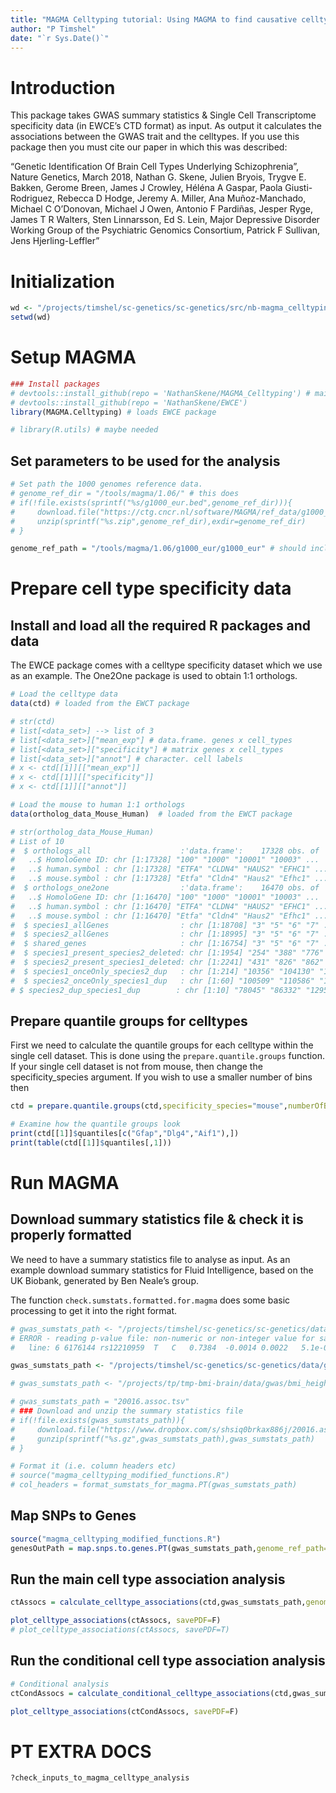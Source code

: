 ```yaml
---
title: "MAGMA Celltyping tutorial: Using MAGMA to find causative celltypes for genetically complex traits"
author: "P Timshel"
date: "`r Sys.Date()`"
---
```


# Introduction

This package takes GWAS summary statistics & Single Cell Transcriptome specificity data (in EWCE's CTD format) as input. As output it calculates the associations between the GWAS trait and the celltypes. If you use this package then you must cite our paper in which this was described:

"Genetic Identification Of Brain Cell Types Underlying Schizophrenia", Nature Genetics, March 2018, Nathan G. Skene, Julien Bryois, Trygve E. Bakken, Gerome Breen, James J Crowley, Héléna A Gaspar, Paola Giusti-Rodriguez, Rebecca D Hodge, Jeremy A. Miller, Ana Muñoz-Manchado, Michael C O’Donovan, Michael J Owen, Antonio F Pardiñas, Jesper Ryge, James T R Walters, Sten Linnarsson, Ed S. Lein, Major Depressive Disorder Working Group of the Psychiatric Genomics Consortium, Patrick F Sullivan, Jens Hjerling-Leffler"

# Initialization
```r
wd <- "/projects/timshel/sc-genetics/sc-genetics/src/nb-magma_celltyping"
setwd(wd)
```


# Setup MAGMA

```r
### Install packages
# devtools::install_github(repo = 'NathanSkene/MAGMA_Celltyping') # main package
# devtools::install_github(repo = 'NathanSkene/EWCE')
library(MAGMA.Celltyping) # loads EWCE package

# library(R.utils) # maybe needed
```


## Set parameters to be used for the analysis

```r
# Set path the 1000 genomes reference data.
# genome_ref_dir = "/tools/magma/1.06/" # this does 
# if(!file.exists(sprintf("%s/g1000_eur.bed",genome_ref_dir))){
#     download.file("https://ctg.cncr.nl/software/MAGMA/ref_data/g1000_eur.zip",destfile=sprintf("%s.zip",genome_ref_dir))
#     unzip(sprintf("%s.zip",genome_ref_dir),exdir=genome_ref_dir)
# }
```

```r
genome_ref_path = "/tools/magma/1.06/g1000_eur/g1000_eur" # should include the 'prefix' plink files
```


# Prepare cell type specificity data

## Install and load all the required R packages and data

The EWCE package comes with a celltype specificity dataset which we use as an example.  The One2One package is used to obtain 1:1 orthologs.

```r
# Load the celltype data
data(ctd) # loaded from the EWCT package

# str(ctd) 
# list[<data_set>] --> list of 3
# list[<data_set>]["mean_exp"] # data.frame. genes x cell_types
# list[<data_set>]["specificity"] # matrix genes x cell_types
# list[<data_set>]["annot"] # character. cell labels
# x <- ctd[[1]][["mean_exp"]]
# x <- ctd[[1]][["specificity"]]
# x <- ctd[[1]][["annot"]]
```

```r
# Load the mouse to human 1:1 orthologs
data(ortholog_data_Mouse_Human)  # loaded from the EWCT package

# str(ortholog_data_Mouse_Human)
# List of 10
#  $ orthologs_all                    :'data.frame':	17328 obs. of  3 variables:
#   ..$ HomoloGene ID: chr [1:17328] "100" "1000" "10001" "10003" ...
#   ..$ human.symbol : chr [1:17328] "ETFA" "CLDN4" "HAUS2" "EFHC1" ...
#   ..$ mouse.symbol : chr [1:17328] "Etfa" "Cldn4" "Haus2" "Efhc1" ...
#  $ orthologs_one2one                :'data.frame':	16470 obs. of  3 variables:
#   ..$ HomoloGene ID: chr [1:16470] "100" "1000" "10001" "10003" ...
#   ..$ human.symbol : chr [1:16470] "ETFA" "CLDN4" "HAUS2" "EFHC1" ...
#   ..$ mouse.symbol : chr [1:16470] "Etfa" "Cldn4" "Haus2" "Efhc1" ...
#  $ species1_allGenes                : chr [1:18708] "3" "5" "6" "7" ...
#  $ species2_allGenes                : chr [1:18995] "3" "5" "6" "7" ...
#  $ shared_genes                     : chr [1:16754] "3" "5" "6" "7" ...
#  $ species1_present_species2_deleted: chr [1:1954] "254" "388" "776" "803" ...
#  $ species2_present_species1_deleted: chr [1:2241] "431" "826" "862" "1532" ...
#  $ species1_onceOnly_species2_dup   : chr [1:214] "10356" "104130" "104838" "10506" ...
#  $ species2_onceOnly_species1_dup   : chr [1:60] "100509" "110586" "11434" "11573" ...
# $ species2_dup_species1_dup        : chr [1:10] "78045" "86332" "129517" "41961" ...
```


## Prepare quantile groups for celltypes

First we need to calculate the quantile groups for each celltype within the single cell dataset. This is done using the `prepare.quantile.groups` function. If your single cell dataset is not from mouse, then change the specificity_species argument. If you wish to use a smaller number of bins then 

```r
ctd = prepare.quantile.groups(ctd,specificity_species="mouse",numberOfBins=40)
```

```r
# Examine how the quantile groups look
print(ctd[[1]]$quantiles[c("Gfap","Dlg4","Aif1"),])
print(table(ctd[[1]]$quantiles[,1]))

```


# Run MAGMA

## Download summary statistics file & check it is properly formatted

We need to have a summary statistics file to analyse as input. As an example download summary statistics for Fluid Intelligence, based on the UK Biobank, generated by Ben Neale's group.

The function `check.sumstats.formatted.for.magma` does some basic processing to get it into the right format.


```r
# gwas_sumstats_path <- "/projects/timshel/sc-genetics/sc-genetics/data/gwas_sumstats_raw/BMI_HEIGHT_Yengo2018/Meta-analysis_Locke_et_al+UKBiobank_2018.txt"
# ERROR - reading p-value file: non-numeric or non-integer value for sample size variable N on line 447477
# 	line: 6	6176144	rs12210959	T	C	0.7384	-0.0014	0.0022	 5.1e-01	6e+05

gwas_sumstats_path <- "/projects/timshel/sc-genetics/sc-genetics/data/gwas_sumstats_raw/BMI_HEIGHT_Yengo2018/bmi_yengo2018_magma_fmt.txt"

# gwas_sumstats_path <- "/projects/tp/tmp-bmi-brain/data/gwas/bmi_height_yengo_2018/Meta-analysis_Locke_et_al+UKBiobank_2018.txt.gz.tab"
```

```r
# gwas_sumstats_path = "20016.assoc.tsv"
# ### Download and unzip the summary statistics file
# if(!file.exists(gwas_sumstats_path)){
#     download.file("https://www.dropbox.com/s/shsiq0brkax886j/20016.assoc.tsv.gz?raw=1",destfile=sprintf("%s.gz",gwas_sumstats_path))
#     gunzip(sprintf("%s.gz",gwas_sumstats_path),gwas_sumstats_path)
# }
```



```r
# Format it (i.e. column headers etc)
# source("magma_celltyping_modified_functions.R")
# col_headers = format_sumstats_for_magma.PT(gwas_sumstats_path)
```



## Map SNPs to Genes

```r
source("magma_celltyping_modified_functions.R")
genesOutPath = map.snps.to.genes.PT(gwas_sumstats_path,genome_ref_path=genome_ref_path)
```

## Run the main cell type association analysis

```r
ctAssocs = calculate_celltype_associations(ctd,gwas_sumstats_path,genome_ref_path=genome_ref_path)
```

```r
plot_celltype_associations(ctAssocs, savePDF=F)
# plot_celltype_associations(ctAssocs, savePDF=T)
```








## Run the conditional cell type association analysis

```r
# Conditional analysis
ctCondAssocs = calculate_conditional_celltype_associations(ctd,gwas_sumstats_path,genome_ref_path=genome_ref_path)
```


```r
plot_celltype_associations(ctCondAssocs, savePDF=F)
```



# PT EXTRA DOCS

```r
?check_inputs_to_magma_celltype_analysis
```

